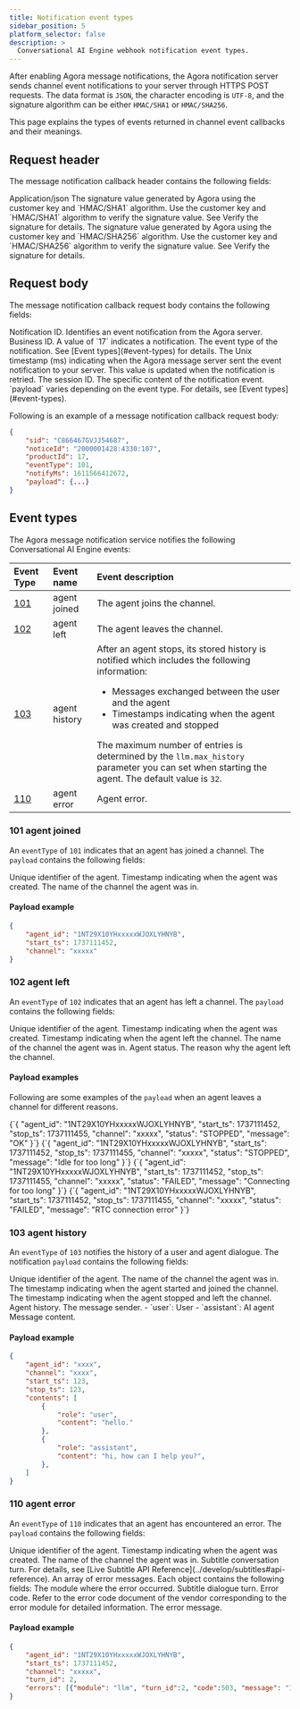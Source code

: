 ```yaml
---
title: Notification event types
sidebar_position: 5
platform_selector: false
description: >
  Conversational AI Engine webhook notification event types.
---
```



After enabling Agora message notifications, the Agora notification server sends channel event notifications to your server through HTTPS POST requests. The data format is `JSON`, the character encoding is `UTF-8`, and the signature algorithm can be either `HMAC/SHA1` or `HMAC/SHA256`.

This page explains the types of events returned in channel event callbacks and their meanings.

## Request header

The message notification callback header contains the following fields:

<ParameterList title="Header">
  <Parameter name="Content-Type" type="string">
    Application/json
  </Parameter>
  
  <Parameter name="Agora-Signature" type="string">
    The signature value generated by Agora using the customer key and `HMAC/SHA1` algorithm. Use the customer key and `HMAC/SHA1` algorithm to verify the signature value. See Verify the signature for details.
  </Parameter>
  
  <Parameter name="Agora-Signature-V2" type="string">
    The signature value generated by Agora using the customer key and `HMAC/SHA256` algorithm. Use the customer key and `HMAC/SHA256` algorithm to verify the signature value. See Verify the signature for details.
  </Parameter>
</ParameterList>

## Request body

The message notification callback request body contains the following fields:

<ParameterList>
  <Parameter name="noticeId" type="string">
    Notification ID. Identifies an event notification from the Agora server.
  </Parameter>
  
  <Parameter name="productId" type="integer">
    Business ID. A value of `17` indicates a <Vpd k="NAME" /> notification.
  </Parameter>
  
  <Parameter name="eventType" type="integer">
    The event type of the notification. See [Event types](#event-types) for details.
  </Parameter>
  
  <Parameter name="notifyMs" type="integer">
    The Unix timestamp (ms) indicating when the Agora message server sent the event notification to your server. This value is updated when the notification is retried.
  </Parameter>
  
  <Parameter name="sid" type="string">
    The session ID.
  </Parameter>
  
  <Parameter name="payload" type="object">
    The specific content of the notification event. `payload` varies depending on the event type. For details, see [Event types](#event-types).
  </Parameter>
</ParameterList>

Following is an example of a message notification callback request body:

```json
{
    "sid": "C866467GVJJ54687",
    "noticeId": "2000001428:4330:107",
    "productId": 17,
    "eventType": 101,
    "notifyMs": 1611566412672,
    "payload": {...}
}
```

## Event types

The Agora message notification service notifies the following Conversational AI Engine events:

| Event Type | Event name  | Event description          |
|:-----------|:------------|:----------------------------|
| [101](#101-agent-joined) | agent joined | The agent joins the channel. |
| [102](#102-agent-left)   | agent left   | The agent leaves the channel. |
| [103](#103-agent-history)   | agent history   | After an agent stops, its stored history is notified which includes the following information:<ul><li>Messages exchanged between the user and the agent</li><li>Timestamps indicating when the agent was created and stopped</li></ul> The maximum number of entries is determined by the `llm.max_history` parameter you can set when starting the agent. The default value is `32`. |
| [110](#110-agent-error)  | agent error  | Agent error. |

### 101 agent joined

An `eventType` of `101` indicates that an agent has joined a channel. The `payload` contains the following fields:

<ParameterList title="payload">
  <Parameter name="agent_id" type="string">
    Unique identifier of the agent.
  </Parameter>

  <Parameter name="start_ts" type="integer">
    Timestamp indicating when the agent was created.
  </Parameter>
  
  <Parameter name="channel" type="string">
    The name of the channel the agent was in.
  </Parameter>  
</ParameterList>

#### Payload example

```json
{
    "agent_id": "1NT29X10YHxxxxxWJOXLYHNYB",
    "start_ts": 1737111452,
    "channel": "xxxxx"
}
```

### 102 agent left

An `eventType` of `102` indicates that an agent has left a channel. The `payload` contains the following fields:

<ParameterList title="payload">
  <Parameter name="agent_id" type="string">
    Unique identifier of the agent.
  </Parameter>

  <Parameter name="start_ts" type="integer">
    Timestamp indicating when the agent was created.
  </Parameter>

  <Parameter name="stop_ts" type="integer">
    Timestamp indicating when the agent left the channel.
  </Parameter>

  <Parameter name="channel" type="string">
    The name of the channel the agent was in.
  </Parameter>  

  <Parameter name="status" type="string">
    Agent status.
  </Parameter>

  <Parameter name="message" type="string">
    The reason why the agent left the channel.
  </Parameter>  
</ParameterList>

#### Payload examples

Following are some examples of the `payload` when an agent leaves a channel for different reasons.

<Tabs>
  <TabItem value="tab1" label="Agent manually stopped">
    <CodeBlock language="json">
{`{
   "agent_id": "1NT29X10YHxxxxxWJOXLYHNYB",
   "start_ts": 1737111452,
   "stop_ts": 1737111455,
   "channel": "xxxxx",
   "status": "STOPPED",
   "message": "OK"
}`}
    </CodeBlock>
  </TabItem>

  <TabItem value="tab2" label="Agent idle timeout">
    <CodeBlock language="json">
{`{
   "agent_id": "1NT29X10YHxxxxxWJOXLYHNYB",
   "start_ts": 1737111452,
   "stop_ts": 1737111455,
   "channel": "xxxxx",
   "status": "STOPPED",
   "message": "Idle for too long"
}`}
    </CodeBlock>
  </TabItem>

  <TabItem value="tab3" label="Agent error">
    <CodeBlock language="json">
{`{
   "agent_id": "1NT29X10YHxxxxxWJOXLYHNYB",
   "start_ts": 1737111452,
   "stop_ts": 1737111455,
   "channel": "xxxxx",
   "status": "FAILED",
   "message": "Connecting for too long"
}`}
    </CodeBlock>
  </TabItem>

  <TabItem value="tab4" label="RTC connection error">
    <CodeBlock language="json">
{`{
   "agent_id": "1NT29X10YHxxxxxWJOXLYHNYB",
   "start_ts": 1737111452,
   "stop_ts": 1737111455,
   "channel": "xxxxx",
   "status": "FAILED",
   "message": "RTC connection error"
}`}
    </CodeBlock>
  </TabItem>
</Tabs>

### 103 agent history

An `eventType` of `103` notifies the history of a user and agent dialogue. The notification `payload` contains the following fields:

<ParameterList title="payload">
  <Parameter name="agent_id" type="string">
    Unique identifier of the agent.
  </Parameter>

  <Parameter name="channel" type="string">
    The name of the channel the agent was in.
  </Parameter>
  
  <Parameter name="start_ts" type="integer">
    The timestamp indicating when the agent started and joined the channel.
  </Parameter>

  <Parameter name="stop_ts" type="integer">
    The timestamp indicating when the agent stopped and left the channel.
  </Parameter>

  <Parameter name="contents" type="array">
    Agent history.
    <Parameter name="role" type="string" possibleValues="user,assistant">
      The message sender.
      - `user`: User
      - `assistant`: AI agent
    </Parameter>
    <Parameter name="content" type="string">
      Message content.
    </Parameter>
  </Parameter>
</ParameterList>

#### Payload example 

```json
{
    "agent_id": "xxxx",
    "channel": "xxxx",
    "start_ts": 123,
    "stop_ts": 123,
    "contents": [
        {
            "role": "user",
            "content": "hello."
        },
        {
            "role": "assistant",
            "content": "hi, how can I help you?",
        },
    ]
}
```

### 110 agent error

An `eventType` of `110` indicates that an agent has encountered an error. The `payload` contains the following fields:

<ParameterList title="payload">
  <Parameter name="agent_id" type="string">
    Unique identifier of the agent.
  </Parameter>

  <Parameter name="start_ts" type="integer">
    Timestamp indicating when the agent was created.
  </Parameter>
  
  <Parameter name="channel" type="string">
    The name of the channel the agent was in.
  </Parameter>  

  <Parameter name="turn_id" type="string">
    Subtitle conversation turn. For details, see [Live Subtitle API Reference](../develop/subtitles#api-reference).
  </Parameter>  

  <Parameter name="errors" type="array">
    An array of error messages. Each object contains the following fields: 
    <Parameter name="module" type="string">
      The module where the error occurred.
    </Parameter>
    <Parameter name="turn_id" type="integer">
      Subtitle dialogue turn.
    </Parameter>
    <Parameter name="code" type="integer">
      Error code. Refer to the error code document of the vendor corresponding to the error module for detailed information.
    </Parameter>
    <Parameter name="message" type="string">
      The error message.
    </Parameter>
  </Parameter>  
</ParameterList>

#### Payload example 

```json
{
    "agent_id": "1NT29X10YHxxxxxWJOXLYHNYB",
    "start_ts": 1737111452,
    "channel": "xxxxx",
    "turn_id": 2,
    "errors": [{"module": "llm", "turn_id":2, "code":503, "message": "Insufficient balance."}],
}
```